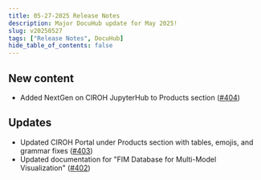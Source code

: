 ```yaml
---
title: 05-27-2025 Release Notes
description: Major DocuHub update for May 2025!
slug: v20250527
tags: ["Release Notes", DocuHub]
hide_table_of_contents: false
---
```


## New content
- Added NextGen on CIROH JupyterHub to Products section ([#404](https://github.com/CIROH-UA/ciroh-ua_website/pull/404))

## Updates
- Updated CIROH Portal under Products section with tables, emojis, and grammar fixes ([#403](https://github.com/CIROH-UA/ciroh-ua_website/pull/403))
- Updated documentation for "FIM Database for Multi-Model Visualization" ([#402](https://github.com/CIROH-UA/ciroh-ua_website/pull/402))
<!-- truncate -->